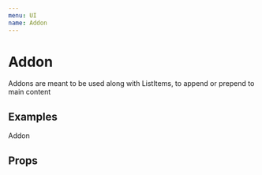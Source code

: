 ```yaml
---
menu: UI
name: Addon
---
```



# Addon

Addons are meant to be used along with ListItems, to append or prepend to main content

## Examples

<Playground>
  <Addon>Addon</Addon>
</Playground>

## Props

<Props of={Addon} />
